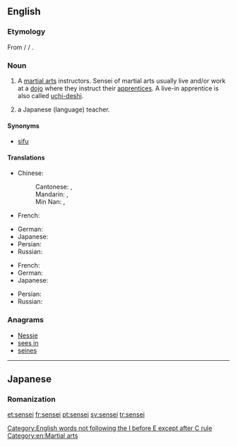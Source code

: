==English==

===Etymology===
From {{etyl|ja|en}} {{term|先生|lang=ja}} / {{term|せんせい|lang=ja}} / {{term|sensei|lang=ja|lit=one who lived before}}.

===Noun===
{{en-noun|pl=sensei|pl2=senseis}}

# A [[martial arts]] instructors.  Sensei of martial arts usually live and/or work at a [[dojo]] where they instruct their [[apprentices]].  A live-in apprentice is also called [[uchi-deshi]].
# {{context|colloquial|lang=en}} a Japanese (language) teacher.

====Synonyms====
* [[sifu]]

====Translations====
{{trans-top|martial arts instructor}}
* Chinese:
*: Cantonese: {{tø|yue|師傅|sc=Hani}}, {{tø|yue|师傅|tr=si1 fu6, si1 fu2|sc=Hani}}
*: Mandarin: {{t|cmn|師傅|sc=Hani}}, {{t|cmn|师傅|tr=shīfu|sc=Hani}}
*: Min Nan: {{t|nan|師傅|sc=Hani}}, {{t|nan|师傅|tr=sai-hū|sc=Hani}}
* French: {{t|fr|sensei|m}}
{{trans-mid}}
* German: {{t|de|Sensei|m}}
* Japanese: {{t|ja|先生|tr=せんせい, sensei|sc=Jpan}}
* Persian: {{t|fa|سنسی|tr=sensi}}
* Russian: {{t|ru|сэнсэй|m|tr=senséj|sc=Cyrl}}
{{trans-bottom}}

{{trans-top|a Japanese teacher}}
* French: {{t|fr|sensei|m}}
* German: {{t|de|Sensei|m}}
* Japanese: {{t|ja|先生|tr=せんせい, sensei|sc=Jpan}}
{{trans-mid}}
* Persian: {{t|fa|سنسی|tr=sensi}}
* Russian: {{t|ru|сэнсэй|tr=senséj|sc=Cyrl}}
{{trans-bottom}}

===Anagrams===
* [[Nessie#English|Nessie]]
* [[sees in#English|sees in]]
* [[seines#English|seines]]

[[Category:English words not following the I before E except after C rule]]
[[Category:en:Martial arts]]

----

==Japanese==

===Romanization===
{{ja-romaji|せんせい}}

[[et:sensei]]
[[fr:sensei]]
[[pt:sensei]]
[[sv:sensei]]
[[tr:sensei]]